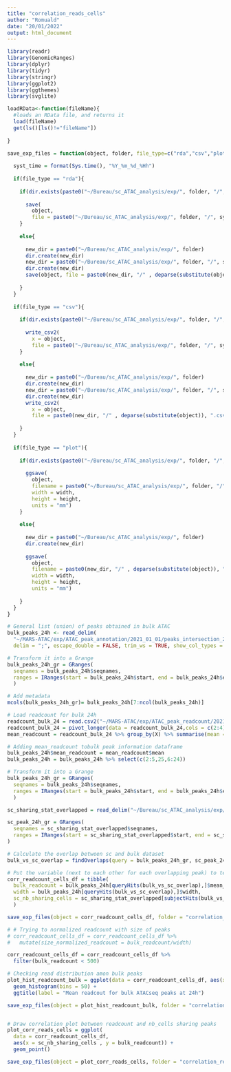 ```yaml
---
title: "correlation_reads_cells"
author: "Romuald"
date: "20/01/2022"
output: html_document
---
```


```r

library(readr)
library(GenomicRanges)
library(dplyr)
library(tidyr)
library(stringr)
library(ggplot2)
library(ggthemes)
library(svglite)

```

```r

loadRData<-function(fileName){
  #loads an RData file, and returns it
  load(fileName)
  get(ls()[ls()!="fileName"])
  
}

save_exp_files = function(object, folder, file_type=c("rda","csv","plot"), width, height){
  
  syst_time = format(Sys.time(), "%Y_%m_%d_%Hh")
  
  if(file_type == "rda"){
    
    if(dir.exists(paste0("~/Bureau/sc_ATAC_analysis/exp/", folder, "/", syst_time))){
      
      save(
        object, 
        file = paste0("~/Bureau/sc_ATAC_analysis/exp/", folder, "/", syst_time, "/", deparse(substitute(object)),".rda"))
    }
    
    else{ 
      
      new_dir = paste0("~/Bureau/sc_ATAC_analysis/exp/", folder)
      dir.create(new_dir)
      new_dir = paste0("~/Bureau/sc_ATAC_analysis/exp/", folder, "/", syst_time)
      dir.create(new_dir)
      save(object, file = paste0(new_dir, "/" , deparse(substitute(object)), ".rda"))
      
    }
  }
  
  if(file_type == "csv"){
    
    if(dir.exists(paste0("~/Bureau/sc_ATAC_analysis/exp/", folder, "/", syst_time))){
      
      write_csv2(
        x = object, 
        file = paste0("~/Bureau/sc_ATAC_analysis/exp/", folder, "/", syst_time, "/", deparse(substitute(object)),".csv"))
    }
    
    else{ 
      
      new_dir = paste0("~/Bureau/sc_ATAC_analysis/exp/", folder)
      dir.create(new_dir)
      new_dir = paste0("~/Bureau/sc_ATAC_analysis/exp/", folder, "/", syst_time)
      dir.create(new_dir)
      write_csv2(
        x = object, 
        file = paste0(new_dir, "/" , deparse(substitute(object)), ".csv"))
      
    }
  }
  
  if(file_type == "plot"){
    
    if(dir.exists(paste0("~/Bureau/sc_ATAC_analysis/exp/", folder, "/", syst_time))){
      
      ggsave(
        object,
        filename = paste0("~/Bureau/sc_ATAC_analysis/exp/", folder, "/", syst_time, "/", deparse(substitute(object)),".svg"),
        width = width,
        height = height,
        units = "mm")
    }
    
    else{
      
      new_dir = paste0("~/Bureau/sc_ATAC_analysis/exp/", folder)
      dir.create(new_dir)
      
      ggsave(
        object,
        filename = paste0(new_dir, "/" , deparse(substitute(object)), ".svg"),
        width = width,
        height = height,
        units = "mm")
      
    }
  }
}

```

```r

# General list (union) of peaks obtained in bulk ATAC
bulk_peaks_24h <- read_delim(
  "~/MARS-ATAC/exp/ATAC_peak_annotation/2021_01_01/peaks_intersection_24h_MP_ann.csv",
  delim = ";", escape_double = FALSE, trim_ws = TRUE, show_col_types = FALSE)

# Transform it into a Grange
bulk_peaks_24h_gr = GRanges(
  seqnames = bulk_peaks_24h$seqnames,
  ranges = IRanges(start = bulk_peaks_24h$start, end = bulk_peaks_24h$end)
  )

# Add metadata
mcols(bulk_peaks_24h_gr)= bulk_peaks_24h[7:ncol(bulk_peaks_24h)]

# Load readcount for bulk 24h
readcount_bulk_24 = read.csv2("~/MARS-ATAC/exp/ATAC_peak_readcount/2021_01_01/GSE156733_readCount_24h_Xvivo.txt")
readcount_bulk_24 = pivot_longer(data = readcount_bulk_24,cols = c(2:4), names_to = "Sample")
mean_readcount = readcount_bulk_24 %>% group_by(X) %>% summarise(mean = mean(value))

# Adding mean_readcount tobulk peak information dataframe
bulk_peaks_24h$mean_readcount = mean_readcount$mean
bulk_peaks_24h = bulk_peaks_24h %>% select(c(2:5,25,6:24))

# Transform it into a Grange
bulk_peaks_24h_gr = GRanges(
  seqnames = bulk_peaks_24h$seqnames,
  ranges = IRanges(start = bulk_peaks_24h$start, end = bulk_peaks_24h$end)
  )

```

```r

sc_sharing_stat_overlapped = read_delim("~/Bureau/sc_ATAC_analysis/exp/sc_vs_bulk_overlap/2022_01_20_16h/sc_sharing_stat_overlapped.csv")

sc_peak_24h_gr = GRanges(
  seqnames = sc_sharing_stat_overlapped$seqnames,
  ranges = IRanges(start = sc_sharing_stat_overlapped$start, end = sc_sharing_stat_overlapped$end) 
)

```

```r

# Calculate the overlap between sc and bulk dataset
bulk_vs_sc_overlap = findOverlaps(query = bulk_peaks_24h_gr, sc_peak_24h_gr)

# Put the variable (next to each other for each overlapping peak) to test in the same table
corr_readcount_cells_df = tibble(
  bulk_readcount = bulk_peaks_24h[queryHits(bulk_vs_sc_overlap),]$mean_readcount,
  width = bulk_peaks_24h[queryHits(bulk_vs_sc_overlap),]$width,
  sc_nb_sharing_cells = sc_sharing_stat_overlapped[subjectHits(bulk_vs_sc_overlap),]$nb_cells_sharing_this_peak
  )

save_exp_files(object = corr_readcount_cells_df, folder = "correlation_reads_cells", file_type = "csv" )

# # Trying to normalized readcount with size of peaks
# corr_readcount_cells_df = corr_readcount_cells_df %>%
#   mutate(size_normalized_readcount = bulk_readcount/width)

corr_readcount_cells_df = corr_readcount_cells_df %>%
  filter(bulk_readcount < 500)

# Checking read distribution amon bulk peaks
plot_hist_readcount_bulk = ggplot(data = corr_readcount_cells_df, aes(x = bulk_readcount)) +
  geom_histogram(bins = 50) +
  ggtitle(label = "Mean readcout for bulk ATACseq peaks at 24h")

save_exp_files(object = plot_hist_readcount_bulk, folder = "correlation_reads_cells", file_type = "plot",width = 200, height = 200 )


# Draw correlation plot between readcount and nb_cells sharing peaks
plot_corr_reads_cells = ggplot(
  data = corr_readcount_cells_df,
  aes(x = sc_nb_sharing_cells , y = bulk_readcount)) +
  geom_point()

save_exp_files(object = plot_corr_reads_cells, folder = "correlation_reads_cells", file_type = "plot", width = 200, height = 200 )

```

